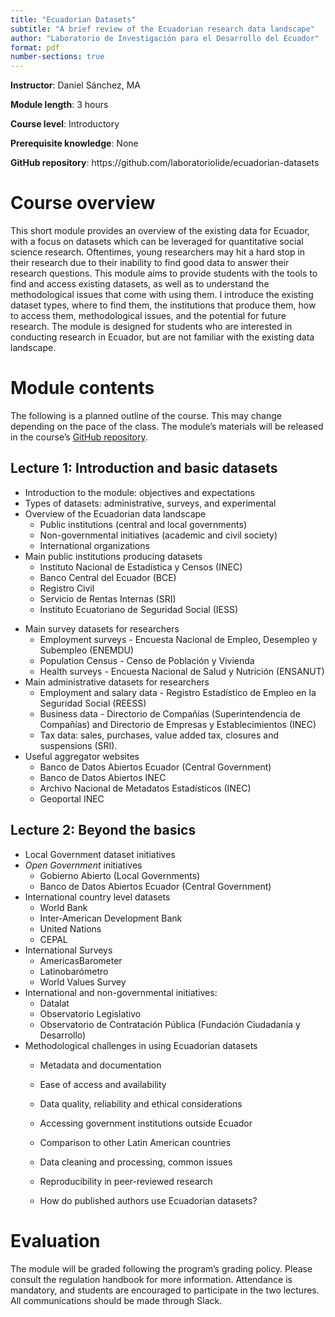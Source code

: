 ```yaml
---
title: "Ecuadorian Datasets"
subtitle: "A brief review of the Ecuadorian research data landscape"
author: "Laboratorio de Investigación para el Desarrollo del Ecuador"
format: pdf
number-sections: true
---
```


**Instructor**: Daniel Sánchez, MA

**Module length**: 3 hours

**Course level**: Introductory

**Prerequisite knowledge**: None

**GitHub repository**: https://github.com/laboratoriolide/ecuadorian-datasets

# Course overview

This short module provides an overview of the existing data for Ecuador, with a focus on datasets which can be leveraged for quantitative social science research. Oftentimes, young researchers may hit a hard stop in their research due to their inability to find good data to answer their research questions. This module aims to provide students with the tools to find and access existing datasets, as well as to understand the methodological issues that come with using them. I introduce the existing dataset types, where to find them, the institutions that produce them, how to access them, methodological issues, and the potential for future research. The module is designed for students who are interested in conducting research in Ecuador, but are not familiar with the existing data landscape.

# Module contents {#sec-contents}

The following is a planned outline of the course. This may change depending on the pace of the class. The module's materials will be released in the course's [GitHub repository](https://github.com/laboratoriolide/ecuadorian-datasets).

## Lecture 1: Introduction and basic datasets

- Introduction to the module: objectives and expectations
- Types of datasets: administrative, surveys, and experimental
- Overview of the Ecuadorian data landscape
    - Public institutions (central and local governments)
    - Non-governmental initiatives (academic and civil society)
    - International organizations

- Main public institutions producing datasets
    - Instituto Nacional de Estadística y Censos (INEC)
    - Banco Central del Ecuador (BCE)
    - Registro Civil
    - Servicio de Rentas Internas (SRI)
    - Instituto Ecuatoriano de Seguridad Social (IESS)

<!-- 

For each dataset, we'll cover the following aspects:
 - What is the dataset about?
 - What can you do with it?
 - How to access it?
 - Where to find documentation?
 - Problems and limitations
 - Examples of research using the dataset

!--->

- Main survey datasets for researchers
    - Employment surveys - Encuesta Nacional de Empleo, Desempleo y Subempleo (ENEMDU)
    - Population Census - Censo de Población y Vivienda 
    - Health surveys - Encuesta Nacional de Salud y Nutrición (ENSANUT)

- Main administrative datasets for researchers
    - Employment and salary data - Registro Estadístico de Empleo en la Seguridad Social (REESS)
    - Business data - Directorio de Compañías (Superintendencia de Compañías) and Directorio de Empresas y Establecimientos (INEC)
    - Tax data: sales, purchases, value added tax, closures and suspensions (SRI).

- Useful aggregator websites
    - Banco de Datos Abiertos Ecuador (Central Government)
    - Banco de Datos Abiertos INEC
    - Archivo Nacional de Metadatos Estadísticos (INEC)
    - Geoportal INEC

## Lecture 2: Beyond the basics

- Local Government dataset initiatives
- *Open Government* initiatives
    - Gobierno Abierto (Local Governments)
    - Banco de Datos Abiertos Ecuador (Central Government)
- International country level datasets
    - World Bank
    - Inter-American Development Bank
    - United Nations
    - CEPAL
- International Surveys
    - AmericasBarometer
    - Latinobarómetro
    - World Values Survey
- International and non-governmental initiatives:
    - Datalat
    - Observatorio Legislativo
    - Observatorio de Contratación Pública (Fundación Ciudadanía y Desarrollo)

- Methodological challenges in using Ecuadorian datasets
    - Metadata and documentation
    - Ease of access and availability
    - Data quality, reliability and ethical considerations
    - Accessing government institutions outside Ecuador
    - Comparison to other Latin American countries
    - Data cleaning and processing, common issues
    - Reproducibility in peer-reviewed research
    
    - How do published authors use Ecuadorian datasets?

# Evaluation

The module will be graded following the program's grading policy. Please consult the regulation handbook for more information. Attendance is mandatory, and students are encouraged to participate in the two lectures. All communications should be made through Slack. 